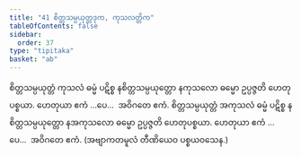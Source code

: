 ```yaml
---
title: "41 စိတ္တသမ္ပယုတ္တဒုက, ကုသလတ္တိက"
tableOfContents: false
sidebar:
  order: 37
type: "tipitaka"
basket: "ab"
---
```



<DynamicBreadcrumb />

<Division number="50">

<Paragraph number="148">
စိတ္တသမ္ပယုတ္တံ ကုသလံ ဓမ္မံ ပဋိစ္စ နစိတ္တသမ္ပယုတ္တော နကုသလော ဓမ္မော ဥပ္ပဇ္ဇတိ ဟေတုပစ္စယာ. ဟေတုယာ ဧကံ …ပေ…  အဝိဂတေ ဧကံ.
</Paragraph>

<Paragraph number="149">
စိတ္တသမ္ပယုတ္တံ အကုသလံ ဓမ္မံ ပဋိစ္စ နစိတ္တသမ္ပယုတ္တော နအကုသလော ဓမ္မော ဥပ္ပဇ္ဇတိ ဟေတုပစ္စယာ. ဟေတုယာ ဧကံ …ပေ…  အဝိဂတေ ဧကံ. (အဗျာကတမူလံ တီဏိယေဝ ပစ္စယဝသေန.)
</Paragraph>
</Division>